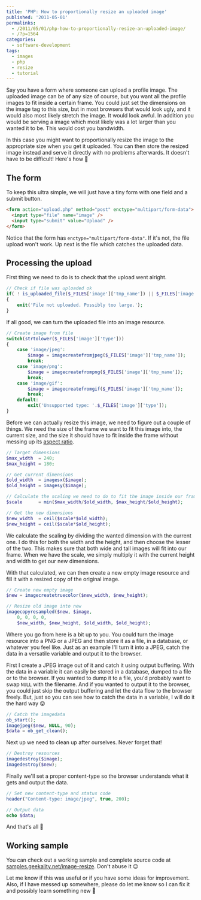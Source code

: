 ---
title: 'PHP: How to proportionally resize an uploaded image'
published: '2011-05-01'
permalinks:
  - /2011/05/01/php-how-to-proportionally-resize-an-uploaded-image/
  - /?p=1564
categories:
  - software-development
tags:
  - images
  - php
  - resize
  - tutorial
---

Say you have a form where someone can upload a profile image. The uploaded image can be of any size of course, but you want all the profile images to fit inside a certain frame. You could just set the dimensions on the image tag to this size, but in most browsers that would look ugly, and it would also most likely stretch the image. It would look awful. In addition you would be serving a image which most likely was a lot larger than you wanted it to be. This would cost you bandwidth.

In this case you might want to proportionally resize the image to the appropriate size when you get it uploaded. You can then store the resized image instead and serve it directly with no problems afterwards. It doesn't have to be difficult! Here's how 🙂

## The form

To keep this ultra simple, we will just have a tiny form with one field and a submit button.

```html
<form action="upload.php" method="post" enctype="multipart/form-data">
  <input type="file" name="image" />
  <input type="submit" value="Upload" />
</form>
```

Notice that the form has `enctype="multipart/form-data"`. If it's not, the file upload won't work. Up next is the file which catches the uploaded data.

## Processing the upload

First thing we need to do is to check that the upload went alright.

```php
// Check if file was uploaded ok
if( ! is_uploaded_file($_FILES['image']['tmp_name']) || $_FILES['image']['error'] !== UPLOAD_ERR_OK)
{
    exit('File not uploaded. Possibly too large.');
}
```

If all good, we can turn the uploaded file into an image resource.

```php
// Create image from file
switch(strtolower($_FILES['image']['type']))
{
    case 'image/jpeg':
        $image = imagecreatefromjpeg($_FILES['image']['tmp_name']);
        break;
    case 'image/png':
        $image = imagecreatefrompng($_FILES['image']['tmp_name']);
        break;
    case 'image/gif':
        $image = imagecreatefromgif($_FILES['image']['tmp_name']);
        break;
    default:
        exit('Unsupported type: '.$_FILES['image']['type']);
}
```

Before we can actually resize this image, we need to figure out a couple of things. We need the size of the frame we want to fit this image into, the current size, and the size it should have to fit inside the frame without messing up its <a href="http://en.wikipedia.org/wiki/Aspect_ratio">aspect ratio</a>.

```php
// Target dimensions
$max_width  = 240;
$max_height = 180;

// Get current dimensions
$old_width  = imagesx($image);
$old_height = imagesy($image);

// Calculate the scaling we need to do to fit the image inside our frame
$scale      = min($max_width/$old_width, $max_height/$old_height);

// Get the new dimensions
$new_width  = ceil($scale*$old_width);
$new_height = ceil($scale*$old_height);
```

We calculate the scaling by dividing the wanted dimension with the current one. I do this for both the width and the height, and then choose the lesser of the two. This makes sure that both wide and tall images will fit into our frame. When we have the scale, we simply multiply it with the current height and width to get our new dimensions.

With that calculated, we can then create a new empty image resource and fill it with a resized copy of the original image.

```php
// Create new empty image
$new = imagecreatetruecolor($new_width, $new_height);

// Resize old image into new
imagecopyresampled($new, $image,
    0, 0, 0, 0,
    $new_width, $new_height, $old_width, $old_height);
```

Where you go from here is a bit up to you. You could turn the image resource into a PNG or a JPEG and then store it as a file, in a database, or whatever you feel like. Just as an example I'll turn it into a JPEG, catch the data in a versatile variable and output it to the browser.

First I create a JPEG image out of it and catch it using output buffering. With the data in a variable it can easily be stored in a database, dumped to a file or to the browser. If you wanted to dump it to a file, you'd probably want to swap `NULL` with the filename. And if you wanted to output it to the browser, you could just skip the output buffering and let the data flow to the browser freely. But, just so you can see how to catch the data in a variable, I will do it the hard way 😛

```php
// Catch the imagedata
ob_start();
imagejpeg($new, NULL, 90);
$data = ob_get_clean();
```

Next up we need to clean up after ourselves. Never forget that!

```php
// Destroy resources
imagedestroy($image);
imagedestroy($new);
```

Finally we'll set a proper content-type so the browser understands what it gets and output the data.

```php
// Set new content-type and status code
header("Content-type: image/jpeg", true, 200);

// Output data
echo $data;
```

And that's all 🙂

## Working sample

You can check out a working sample and complete source code at <a href="http://samples.geekality.net/image-resize/">samples.geekality.net/image-resize</a>. Don't abuse it 😉

Let me know if this was useful or if you have some ideas for improvement. Also, if I have messed up somewhere, please do let me know so I can fix it and possibly learn something new 🙂
